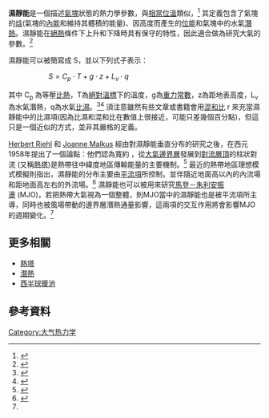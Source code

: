 '''濕靜能'''是一個描述[[氣塊|氣塊]]狀態的熱力學參數，與[[相當位溫|相當位溫]]類似，<ref>{{cite web|url=http://amsglossary.allenpress.com/glossary/search?id=moist-static-energy1|title=Moist static energy|accessdate=25 June 2010|author=American Meteorological Society|year=2000|work=AMS Glossary|archive-date=2012-03-15|archive-url=https://web.archive.org/web/20120315160515/http://amsglossary.allenpress.com/glossary/search?id=moist-static-energy1|dead-url=no}}</ref> 其定義包含了氣塊的[[焓|焓]](氣塊的[[內能|內能]]和維持其體積的能量)、因高度而產生的[[位能|位能]]和氣塊中的水氣[[潛熱|潛熱]]。濕靜能在[[絕熱|絕熱]]條件下上升和下降時具有保守的特性，因此適合做為研究大氣的參數。<ref>{{cite web|url=http://www.meted.ucar.edu/tropical/textbook/ch6/moistprecip_6_2_3.html|title=Adiabatic Processes and Vertical Distribution of Moisture|accessdate=25 June 2010|author=University Corporation for Atmospheric Research|year=2010|work=Introduction to Tropical Meteorology}}</ref>

濕靜能可以被簡寫成 S，並以下列式子表示：
:: <math>S=C_p \cdot T + g \cdot z + L_v \cdot q</math>
其中 C<sub>p</sub> 為等壓[[比熱|比熱]]，T為[[絕對溫標|絕對溫標]]下的溫度，g為[[重力常數|重力常數]]，z為距地表高度，L<sub>v</sub>為水氣潛熱，q為水氣[[湿度|比濕]]。<ref>{{cite book|title=Atmospheric Science: An Introductory Survey (2nd ed.)|last=Wallace|first=John|authorlink=|publisher=Elsevier|year=2006|isbn=0-12-732951-X|location=|pages=|doi=|id=| |author2=Peter Hobbs}}</ref><ref name="#1">{{cite journal|title=The Moist Static Energy Budget of a Composite Tropical Intraseasonal Oscillation in a Climate Model|journal=Journal of Climate|doi=10.1175/2008JCLI2542.1|year=2009|volume=22|pages=711–729|bibcode=2009JCli...22..711M|first1=Eric D.|last1=Maloney|number=3}}</ref> 須注意雖然有些文章或書籍會用[[混和比|混和比]] r 來充當濕靜能中的比濕項(因為比濕和混和比在數值上很接近，可能只差幾個百分點)，但這只是一個近似的方式，並非其嚴格的定義。

[[Herbert_Riehl|Herbert Riehl]] 和 [[Joanne_Malkus|Joanne Malkus]] 經由對濕靜能垂直分布的研究之後，在西元1958年提出了一個論點：他們認為寬約 {{Convert|5|km|mi}}，從[[大氣邊界層|大氣邊界層]]發展到[[對流層頂|對流層頂]]的柱狀對流 (又稱[[熱塔|熱塔]])是熱帶往中緯度地區傳輸能量的主要機制。<ref>{{cite journal|title=On the heat balance in the equatorial trough zone|last2=Malkus|first2=Joanne|journal=Geophysica|year=1958|volume=6|last1=Riehl|first1=Herbert|number=3–4}}</ref> 最近的熱帶地區理想模式模擬則指出，濕靜能的分布主要由[[平流項|平流項]]所控制，並伴隨近地面{{Convert|2|km|ft}}高以內的內流場和距地面{{Convert|10|km|ft}}高左右的外流場。<ref>{{cite conference|url=http://ams.confex.com/ams/88Annual/techprogram/paper_136910.htm|title=Calculating the moist static energy budget around the ITCZ in idealized WRF simulations|first1=S.W.|last1=Powell|first2=D.S.|last2=Nolan|conference=Seventh Annual AMS Student Conference|access-date=2017-02-13|archive-date=2011-06-09|archive-url=https://web.archive.org/web/20110609161825/http://ams.confex.com/ams/88Annual/techprogram/paper_136910.htm|dead-url=no}}</ref> 濕靜能也可以被用來研究[[馬登－朱利安振盪|馬登－朱利安振盪]] (MJO)，若把熱帶大氣視為一個整體，則MJO當中的濕靜能也是被平流項所主導，同時也被風場帶動的邊界層潛熱通量影響，這兩項的交互作用將會影響MJO的週期變化。<ref name="#1"/>

== 更多相關 ==
* [[熱塔|熱塔]]
* [[潛熱|潛熱]]
* [[西半球暖池|西半球暖池]]

== 參考資料 ==
{{Reflist}}
[[Category:大气热力学|Category:大气热力学]]
